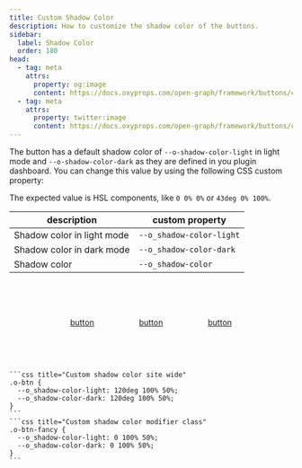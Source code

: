 ```yaml
---
title: Custom Shadow Color
description: How to customize the shadow color of the buttons.
sidebar:
  label: Shadow Color
  order: 180
head:
  - tag: meta
    attrs:
      property: og:image
      content: https://docs.oxyprops.com/open-graph/framework/buttons/custom-shadow-color.png
  - tag: meta
    attrs:
      property: twitter:image
      content: https://docs.oxyprops.com/open-graph/framework/buttons/custom-shadow-color.png
---
```



The button has a default shadow color of `--o-shadow-color-light` in light mode and `--o-shadow-color-dark` as they are defined in you plugin dashboard. You can change this value by using the following CSS custom property:

The expected value is HSL components, like `0 0% 0%` or `43deg 0% 100%`.

| description                | custom property                                                                         |
| -------------------------- | --------------------------------------------------------------------------------------- |
| Shadow color in light mode | <ClipboardCopy value="--o_shadow-color-light:">`--o_shadow-color-light`</ClipboardCopy> |
| Shadow color in dark mode  | <ClipboardCopy value="--o_shadow-color-dark:">`--o_shadow-color-dark`</ClipboardCopy>   |
| Shadow color               | <ClipboardCopy value="--o_shadow-color:">`--o_shadow-color`</ClipboardCopy>             |

<div style="display: flex; flex-wrap: wrap; column-gap:5rem;row-gap:1rem; width:100%; justify-content: center; align-items: center;padding-block: 4rem;">
    <a href="#custom-shadow-color" class="o-btn" style="--o_shadow-strength-light: 100%;--o_ink-shadow-light: none; --o_shadow-color-light: 0 100% 50%; --o_shadow-color-dark: 0 100% 50%;">
        <span>button</span>
    </a>
    <a href="#custom-shadow-color" class="o-btn" style="--o_shadow-strength-light: 100%;--o_ink-shadow-light: none; --o_shadow-color-light: 240deg 100% 50%; --o_shadow-color-dark: 240deg 100% 50%;">
        <span>button</span>
    </a>
    <a href="#custom-shadow-color" class="o-btn" style="--o_shadow-strength-light: 100%;--o_ink-shadow-light: none; --o_shadow-color-light: 120deg 100% 50%; --o_shadow-color-dark: 120deg 100% 50%;">
        <span>button</span>
    </a>
</div>
    
    ```css title="Custom shadow color site wide"
    .o-btn {
      --o_shadow-color-light: 120deg 100% 50%;
      --o_shadow-color-dark: 120deg 100% 50%;
    }
    ```
    ```css title="Custom shadow color modifier class"
    .o-btn-fancy {
      --o_shadow-color-light: 0 100% 50%;
      --o_shadow-color-dark: 0 100% 50%;
    }
    ```
